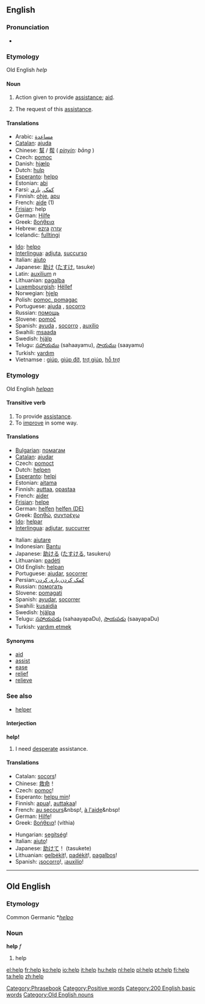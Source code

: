 ==English==

{{rank|whether|city|held|341|help|number|alone|body}}

===Pronunciation===
*{{audio|en-us-help.ogg|Audio (US)}}

===Etymology===
Old English ''help''
====Noun====
{{en-noun-reg}}  {{uncountable}} {{countable}}
# Action given to provide [[assistance]]; [[aid]].
# {{slang}} The request of this [[assistance]].

====Translations====
{{Top}}
*Arabic: [[مساعدة]]
*[[Catalan]]: [[ajuda]]
*Chinese: [[幫]] / [[帮]] ( ''[[pinyin]]: bāng'' )
*Czech: [[pomoc]] {{f}}
*Danish: [[hjælp]]
*Dutch: [[hulp]]
*[[Esperanto]]: [[helpo]]
*Estonian: [[abi]]
*Farsi: [[کمک]], [[یاری]]
*Finnish: [[ohje]], [[apu]]
*French: [[aide]] {{f}} (1)
*[[Frisian]]: help
*German: [[Hilfe]] {{f}}
*Greek: [[:el:βοήθεια|βοήθεια]] {{f}}
*Hebrew: [[ezra]] [[עזרה]]
*Icelandic: [[fulltingi]] {{n}}
{{Mid}}
*[[Ido]]: [[helpo]]
*[[Interlingua]]: [[adjuta]], [[succurso]]
*Italian: [[aiuto]] {{m}}
*Japanese: [[助け]] ([[たすけ]], tasuke)
*Latin: [[auxilium]] ''n''
*Lithuanian: [[pagalba]]
*[[Luxembourgish]]: [[Hëllef]] 
*Norwegian: [[hjelp]]
*Polish: [[pomoc, pomagac]]
*Portuguese: [[ajuda]] {{f}}, [[socorro]] {{m}}
*Russian: [[помощь]]
*Slovene: [[pomoč]] {{f}}
*Spanish: [[ayuda]] {{f}}, [[socorro]] {{m}}, [[auxilio]] {{m}}
*Swahili: [[msaada]]
*Swedish: [[hjälp]]
*Telugu: [[సహాయము]] (sahaayamu), [[సాయము]] (saayamu)
*Turkish: [[yardım]]
*Vietnamse : [[giúp]], [[giúp đỡ]], [[trợ giúp]], [[hỗ trợ]]
{{Bottom}}

===Etymology===
Old English ''[[helpan]]''
====Transitive verb====
{{en-verb2|'''help'''|'''[[helps]]'''|'''[[helped]]''' or (archaic) '''[[holp]]'''|'''[[helped]]''' or (archaic) '''[[holpen]]'''|'''[[helping]]'''}}
# To provide [[assistance]].
# To [[improve]] in some way.

====Translations====
{{top}}
*[[Bulgarian]]: [[помагам]]
*[[Catalan]]: [[ajudar]]
*Czech: [[pomoct]]
*Dutch: [[helpen]]
*[[Esperanto]]: [[helpi]]
*Estonian: [[aitama]]
*Finnish: [[auttaa]], [[opastaa]]
*French: [[aider]]
*[[Frisian]]: [[helpe]]
*German: [[helfen]] [[:de:helfen|helfen (DE)]]
*Greek: [[:el:βοηθώ|βοηθώ]], [[:el:συντρέχω|συντρέχω]]
*[[Ido]]: [[helpar]]
*[[Interlingua]]: [[adjutar]], [[succurrer]]
{{mid}}
*Italian: [[aiutare]]
*Indonesian: [[Bantu]]
*Japanese: [[助ける]] ([[たすける]], tasukeru)
*Lithuanian: [[padėti]]
*Old English: [[helpan]]
*Portuguese: [[ajudar]], [[socorrer]]
*Persian:[[کمک کردن]],[[یاری کردن]]
*Russian: [[помогать]]
*Slovene: [[pomagati]]
*Spanish: [[ayudar]], [[socorrer]]
*Swahili: [[kusaidia]]
*Swedish: [[hjälpa]]
*Telugu: [[సహాయపడు]] (sahaayapaDu), [[సాయపడు]] (saayapaDu)
*Turkish: [[yardım etmek]]

{{bottom}}

====Synonyms====
*[[aid]]
*[[assist]]
*[[ease]]
*[[relief]]
*[[relieve]]

===See also===
*[[helper]]
====Interjection====
'''help!'''
# I need [[desperate]] assistance.

====Translations====
{{Top}}
*Catalan: [[socors]]!
*Chinese: [[救命]]！
*Czech: [[pomoc]]!
*Esperanto: [[helpu min]]!
*Finnish: [[apua]]!, [[auttakaa]]!
*French: [[au secours]]&nbsp!, [[à l'aide]]&nbsp!
*German: [[Hilfe]]!
*Greek: [[βοήθεια]]! (víthia)
{{Mid}}
*Hungarian: [[segítség]]!
*Italian: [[aiuto]]!
*Japanese: [[助けて]]！ (tasukete)
*Lithuanian: [[gelbėkit]]!, [[padėkit]]!, [[pagalbos]]!
*Spanish: ¡[[socorro]]!, ¡[[auxilio]]!
{{Bottom}}

[[Category:Phrasebook]]
[[Category:Positive words]]
[[Category:200 English basic words]]

----

==Old English==
===Etymology===
Common Germanic *''[[helpo]]''
===Noun===
'''help''' ''f''

# help

[[Category:Old English nouns]]

[[el:help]]
[[fr:help]]
[[ko:help]]
[[io:help]]
[[it:help]]
[[hu:help]]
[[nl:help]]
[[pl:help]]
[[pt:help]]
[[fi:help]]
[[ta:help]]
[[zh:help]]